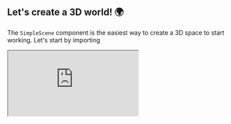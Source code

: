 ## Let's create a 3D world! 🌍
The `SimpleScene` component is the easiest way to create a 3D space to start working.
Let's start by importing


  <iframe src="https://ifcjs.github.io/components/src/core/SimpleGrid/index.html"></iframe>

  